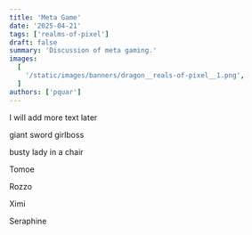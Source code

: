 ```yaml
---
title: 'Meta Game'
date: '2025-04-21'
tags: ['realms-of-pixel']
draft: false
summary: 'Discussion of meta gaming.'
images:
  [
    '/static/images/banners/dragon__reals-of-pixel__1.png',
  ]
authors: ['pquar']
---
```


I will add more text later

giant sword girlboss

busty lady in a chair

Tomoe

Rozzo

Ximi

Seraphine



